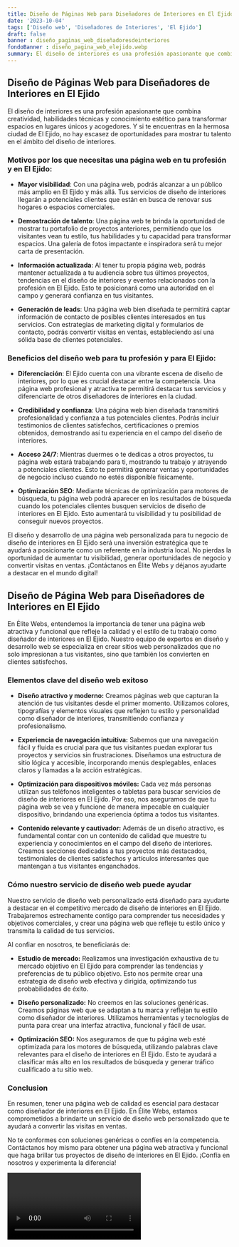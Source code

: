 ```yaml
---
title: Diseño de Páginas Web para Diseñadores de Interiores en El Ejido
date: '2023-10-04'
tags: ['Diseño web', 'Diseñadores de Interiores', 'El Ejido']
draft: false
banner : diseño_paginas_web_diseñadoresdeinteriores
fondoBanner : diseño_pagina_web_elejido.webp
summary: El diseño de interiores es una profesión apasionante que combina creatividad, habilidades técnicas y conocimiento estético para transformar espacios en lugares únicos y acogedores. Y si te encuentras en la hermosa ciudad de El Ejido, no hay escasez de oportunidades para mostrar tu talento en el ámbito del diseño de interiores.
---
```


## Diseño de Páginas Web para Diseñadores de Interiores en El Ejido

El diseño de interiores es una profesión apasionante que combina creatividad, habilidades técnicas y conocimiento estético para transformar espacios en lugares únicos y acogedores. Y si te encuentras en la hermosa ciudad de El Ejido, no hay escasez de oportunidades para mostrar tu talento en el ámbito del diseño de interiores.

### Motivos por los que necesitas una página web en tu profesión y en El Ejido:

- **Mayor visibilidad**: Con una página web, podrás alcanzar a un público más amplio en El Ejido y más allá. Tus servicios de diseño de interiores llegarán a potenciales clientes que están en busca de renovar sus hogares o espacios comerciales.

- **Demostración de talento**: Una página web te brinda la oportunidad de mostrar tu portafolio de proyectos anteriores, permitiendo que los visitantes vean tu estilo, tus habilidades y tu capacidad para transformar espacios. Una galería de fotos impactante e inspiradora será tu mejor carta de presentación.

- **Información actualizada**: Al tener tu propia página web, podrás mantener actualizada a tu audiencia sobre tus últimos proyectos, tendencias en el diseño de interiores y eventos relacionados con la profesión en El Ejido. Esto te posicionará como una autoridad en el campo y generará confianza en tus visitantes.

- **Generación de leads**: Una página web bien diseñada te permitirá captar información de contacto de posibles clientes interesados en tus servicios. Con estrategias de marketing digital y formularios de contacto, podrás convertir visitas en ventas, estableciendo así una sólida base de clientes potenciales.

### Beneficios del diseño web para tu profesión y para El Ejido:

- **Diferenciación**: El Ejido cuenta con una vibrante escena de diseño de interiores, por lo que es crucial destacar entre la competencia. Una página web profesional y atractiva te permitirá destacar tus servicios y diferenciarte de otros diseñadores de interiores en la ciudad.

- **Credibilidad y confianza**: Una página web bien diseñada transmitirá profesionalidad y confianza a tus potenciales clientes. Podrás incluir testimonios de clientes satisfechos, certificaciones o premios obtenidos, demostrando así tu experiencia en el campo del diseño de interiores.

- **Acceso 24/7**: Mientras duermes o te dedicas a otros proyectos, tu página web estará trabajando para ti, mostrando tu trabajo y atrayendo a potenciales clientes. Esto te permitirá generar ventas y oportunidades de negocio incluso cuando no estés disponible físicamente.

- **Optimización SEO**: Mediante técnicas de optimización para motores de búsqueda, tu página web podrá aparecer en los resultados de búsqueda cuando los potenciales clientes busquen servicios de diseño de interiores en El Ejido. Esto aumentará tu visibilidad y tu posibilidad de conseguir nuevos proyectos.

El diseño y desarrollo de una página web personalizada para tu negocio de diseño de interiores en El Ejido será una inversión estratégica que te ayudará a posicionarte como un referente en la industria local. No pierdas la oportunidad de aumentar tu visibilidad, generar oportunidades de negocio y convertir visitas en ventas. ¡Contáctanos en Élite Webs y déjanos ayudarte a destacar en el mundo digital!

<GifSeo />

<Cta />

## Diseño de Página Web para Diseñadores de Interiores en El Ejido

En Élite Webs, entendemos la importancia de tener una página web atractiva y funcional que refleje la calidad y el estilo de tu trabajo como diseñador de interiores en El Ejido. Nuestro equipo de expertos en diseño y desarrollo web se especializa en crear sitios web personalizados que no solo impresionan a tus visitantes, sino que también los convierten en clientes satisfechos.

### Elementos clave del diseño web exitoso

- **Diseño atractivo y moderno:** Creamos páginas web que capturan la atención de tus visitantes desde el primer momento. Utilizamos colores, tipografías y elementos visuales que reflejen tu estilo y personalidad como diseñador de interiores, transmitiendo confianza y profesionalismo.

- **Experiencia de navegación intuitiva:** Sabemos que una navegación fácil y fluida es crucial para que tus visitantes puedan explorar tus proyectos y servicios sin frustraciones. Diseñamos una estructura de sitio lógica y accesible, incorporando menús desplegables, enlaces claros y llamadas a la acción estratégicas.

- **Optimización para dispositivos móviles:** Cada vez más personas utilizan sus teléfonos inteligentes o tabletas para buscar servicios de diseño de interiores en El Ejido. Por eso, nos aseguramos de que tu página web se vea y funcione de manera impecable en cualquier dispositivo, brindando una experiencia óptima a todos tus visitantes.

- **Contenido relevante y cautivador:** Además de un diseño atractivo, es fundamental contar con un contenido de calidad que muestre tu experiencia y conocimientos en el campo del diseño de interiores. Creamos secciones dedicadas a tus proyectos más destacados, testimoniales de clientes satisfechos y artículos interesantes que mantengan a tus visitantes enganchados.

### Cómo nuestro servicio de diseño web puede ayudar

Nuestro servicio de diseño web personalizado está diseñado para ayudarte a destacar en el competitivo mercado de diseño de interiores en El Ejido. Trabajaremos estrechamente contigo para comprender tus necesidades y objetivos comerciales, y crear una página web que refleje tu estilo único y transmita la calidad de tus servicios.

Al confiar en nosotros, te beneficiarás de:

- **Estudio de mercado:** Realizamos una investigación exhaustiva de tu mercado objetivo en El Ejido para comprender las tendencias y preferencias de tu público objetivo. Esto nos permite crear una estrategia de diseño web efectiva y dirigida, optimizando tus probabilidades de éxito.

- **Diseño personalizado:** No creemos en las soluciones genéricas. Creamos páginas web que se adaptan a tu marca y reflejan tu estilo como diseñador de interiores. Utilizamos herramientas y tecnologías de punta para crear una interfaz atractiva, funcional y fácil de usar.

- **Optimización SEO:** Nos aseguramos de que tu página web esté optimizada para los motores de búsqueda, utilizando palabras clave relevantes para el diseño de interiores en El Ejido. Esto te ayudará a clasificar más alto en los resultados de búsqueda y generar tráfico cualificado a tu sitio web.

### Conclusion

En resumen, tener una página web de calidad es esencial para destacar como diseñador de interiores en El Ejido. En Élite Webs, estamos comprometidos a brindarte un servicio de diseño web personalizado que te ayudará a convertir las visitas en ventas.

No te conformes con soluciones genéricas o confíes en la competencia. Contáctanos hoy mismo para obtener una página web atractiva y funcional que haga brillar tus proyectos de diseño de interiores en El Ejido. ¡Confía en nosotros y experimenta la diferencia!

<Video />

<CtaBot job='Diseñadores de Interiores' city='El Ejido'/>

<Gmaps query='El Ejido+españa+maps' />